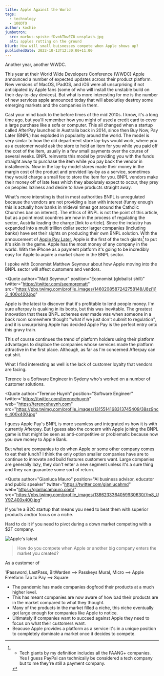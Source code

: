 ```yaml
---
title: Apple Against the World
tags:
  - technology
  - 100DTO
author: kochie
jumbotron:
  src: markus-spiske-fDvokTkwEZ8-unsplash.jpg
  alt: apples rotting on the ground
blurb: How will small buisnesses compete when Apple shows up? 
publishedDate: 2022-10-13T12:30:00+11:00
---
```


Another year, another WWDC.

This year at their World Wide Developers Conference (WWDC) Apple announced a
number of expected updates across their product platform. New versions of MacOS,
IPadOS, and iOS were all unsurprising if not anticipated by Apple fans (some of
who will install the unstable build on their day-to-day devices). But what is
more interesting for me is the number of new services apple announced today that
will absolutley destroy some emerging markets and the companies in them.

Cast your mind back to the before times of the mid 2010s. I know, it's a long
time ago, but you'll remember how you might of used a credit card to cover a
large purchase like a sofa or computer. This all changed when a startup called
AfterPay launched in Australia back in 2014, since then Buy Now, Pay Later
(BNPL) has exploded in popularity around the world. The model is very simlar to
how the old department store lay-bys would work, where you as a customer would
ask the store to hold an item for you while you paid off the cost of the item,
usually in a few small payments over the course of several weeks. BNPL reinvents
this model by providing you with the funds straight away to purchase the item
while you pay back the vendor in installments. Now in the lay-by model stores
made their money in the margin cost of the product and provided lay-by as a
service, sometimes they would charge a small fee to store the item for you. BNPL
vendors make their money off of late fees which they absolutely expect to occur,
they prey on peoples laziness and desire to have products straight away.

What's more intersting is that in most authorities BNPL is unregulated because
the vendors are not providing a loan with interest (funny enough this is
actually how banks in mideval times got around the Catholic Churches ban on
interest). The ethics of BNPL is not the point of this article, but as a point
most countires are now in the process of regulating the sector, Austrlia leading
the charge [link to article]. Since the industry has expanded into a multi
trillion dollar sector larger companies (including banks) have set their sights
on producing their own BNPL solution. With the annoucement of
[Apple Pay Later](), Apple is the first of the tech giants[^1] to put it's skin
in the game. Apple has the most money of any company in the world. With the
iPhone as a payment platform it's going to be incredibly easy for Apple to
aquire a market share in the BNPL sector.

I spoke with Economist Matthew Seymour about how Apple moving into the BNPL
sector will affect customers and vendors.

<Quote 
  author="Matt Seymour" 
  position="Economist (globalist shill)" 
  twitter="https://twitter.com/seemorematt"
  src="https://pbs.twimg.com/profile_images/1460208587242758148/J8zi1j13_400x400.jpg"
>

Apple is the latest to discover that it's profitable to lend people money. I'm
sure afterpay is quaking in its boots, but this was inevitable. The greatest
innovation that these BNPL schemes ever made was when someone in a back room
somewhere thought "what if we just don't submit to regulation", and it is
unsurprising Apple has decided Apple Pay is the perfect entry onto this gravy
train.

This of course continues the trend of platform holders using their platform
advantages to displace the companies whose services made the platform attractive
in the first place. Although, as far as I'm concerned Afterpay can eat shit.

</Quote>

What I find interesting as well is the lack of customer loyalty that vendors are
facing.

Terence is a Software Engineer in Sydeny who's worked on a number of customer
solutions.

<Quote
  author="Terence Huynh"
  position="Software Engineer"
  twitter="https://twitter.com/terencehuynh"
  web="https://terencehuynh.com"
  src="https://pbs.twimg.com/profile_images/1315514168313745409/38sz9nce_400x400.jpg"
>
  I guess Apple Pay's BNPL is more seamless and integrated vs how it is with
  currently Afterpay. But I guess also the concern with Apple joining the BNPL
  game is that might be seen as anti-competitive or problematic because now you
  owe money to Apple Bank.
</Quote>

But what are companies to do when Apple or some other company comes to eat their
lunch? I think the only option smaller companies have are to continue to
innovate and build features customers want. Large companies are generally lazy,
they don't enter a new segment unless it's a sure thing and they can guarantee
some sort of return.

<Quote
  author="Gianluca Mauro"
  position="AI business advisor, educator and public speaker"
  twitter="https://twitter.com/gianlucahmd"
  web="https://gianlucamauro.com/"
  src="https://pbs.twimg.com/profile_images/1386233364059930630/7m8_UY97_400x400.jpg"
>
  If you're a B2C startup that means you need to beat them with superior
  products and/or focus on a niche.

Hard to do it if you need to pivot during a down market competing with a $2T
company.

</Quote>

![Apple's latest](/articles-source/04-apple-vs-small-brand/1654616453974.jpg?objectFit=contain&bg=white)

> How do you compete when Apple or another big company enters the market you
> created?

As a customer of

1Password, LastPass, BitWarden ==> Passkeys Mural, Micro ==> Apple Freeform Tap
to Pay ==> Square

- The pandemic has made companies dogfood their products at a much higher level.
- This has meant companies are now aware of how bad their products are in the
  market compared to what they thought.
- Many of the products in the market filled a niche, this niche eventually got
  large enough for companies like Apple to notice.
- Ultimately if companies want to succeed against Apple they need to focus on
  what their customers want.
- Beacuse Apple provides a platform as a service it's in a unique position to
  completely dominate a market once it decides to compete.

[^1]:
    - Tech giants by my definition includes all the FAANG+ companies. Yes I
      guess PayPal can technically be considered a tech company but to me
      they're still a payment company.
